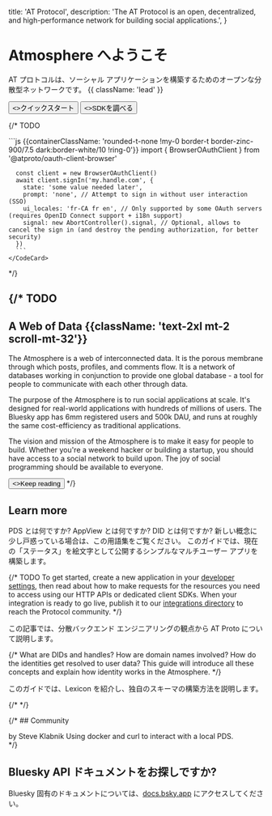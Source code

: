 
  title: 'AT Protocol',
  description:
    'The AT Protocol is an open, decentralized, and high-performance network for building social applications.',
}


<HeroPattern />

# Atmosphere へようこそ

AT プロトコルは、ソーシャル アプリケーションを構築するためのオープンな分散型ネットワークです。 {{ className: 'lead' }}

<div className="not-prose mb-16 mt-6 flex gap-3">
  <Button href="/guides/applications" arrow="right">
    <>クイックスタート</>
  </Button>
  <Button href="/sdks" variant="outline">
    <>SDKを調べる</>
  </Button>
</div>

{/* TODO <Row>
  <Col>
      <Firehose />
  </Col>
  <Col>
    <CodeCard description="Single Sign-On in 5 minutes." href="/todo" icon={UserIcon}>
      ```js {{containerClassName: 'rounded-t-none !my-0 border-t border-zinc-900/7.5 dark:border-white/10 !ring-0'}}
      import { BrowserOAuthClient } from '@atproto/oauth-client-browser'

      const client = new BrowserOAuthClient()
      await client.signIn('my.handle.com', {
        state: 'some value needed later',
        prompt: 'none', // Attempt to sign in without user interaction (SSO)
        ui_locales: 'fr-CA fr en', // Only supported by some OAuth servers (requires OpenID Connect support + i18n support)
        signal: new AbortController().signal, // Optional, allows to cancel the sign in (and destroy the pending authorization, for better security)
      })
      ```
    </CodeCard>
  </Col>
</Row> */}

<Guides lang="ja" />

<Specs lang="ja" />

{/* TODO
---

## A Web of Data {{className: 'text-2xl mt-2 scroll-mt-32'}}

The Atmosphere is a web of interconnected data. It is the porous membrane through which posts, profiles, and comments flow.  It is a network of databases working in conjunction to provide one global database - a tool for people to communicate with each other through data.

The purpose of the Atmosphere is to run social applications at scale. It's designed for real-world applications with hundreds of millions of users. The Bluesky app has 6mm registered users and 500k DAU, and runs at roughly the same cost-efficiency as traditional applications.

The vision and mission of the Atmosphere is to make it easy for people to build. Whether you're a weekend hacker or building a startup, you should have access to a social network to build upon. The joy of social programming should be available to everyone.

<Button href="/quickstart" arrow="right">
  <>Keep reading</>
</Button> */}

## Learn more

<div className="xl:grid grid-cols-2 gap-12 xl:max-w-none border-t border-zinc-900/5 dark:border-zinc-700 pt-10 mt-4">

<ArticleSummary tag="Guide" title="用語集" href="/guides/glossary" >
PDS とは何ですか? AppView とは何ですか? DID とは何ですか? 新しい概念に少し戸惑っている場合は、この用語集をご覧ください。
</ArticleSummary>

<ArticleSummary tag="Guide" title="ATProto での構築の簡単な入門" href="/guides/applications" >
このガイドでは、現在の「ステータス」を絵文字として公開するシンプルなマルチユーザー アプリを構築します。
</ArticleSummary>

{/* TODO <ArticleSummary tag="Article" title="What happens when I like a post?" href="/articles/todo" >
To get started, create a new application in your [developer settings](#), then read about how to make requests for the resources you need to access using our HTTP APIs or dedicated client SDKs. When your integration is ready to go live, publish it to our [integrations directory](#) to reach the Protocol community.
</ArticleSummary> */}

<ArticleSummary tag="Article" title="分散システムエンジニア向け ATProto" href="/articles/atproto-for-distsys-engineers" >
この記事では、分散バックエンド エンジニアリングの観点から AT Proto について説明します。
</ArticleSummary>

{/* <ArticleSummary tag="Guide" title="How do user identities work?" href="/guides/identity" >
What are DIDs and handles? How are domain names involved? How do the identities get resolved to user data? This guide will introduce all these concepts and explain how identity works in the Atmosphere.
</ArticleSummary> */}

<ArticleSummary tag="Guide" title="Lexicon とは何ですか? また、Lexicon を使用してスキーマを作成する方法を教えてください。" href="/guides/identity" >
このガイドでは、Lexicon を紹介し、独自のスキーマの構築方法を説明します。
</ArticleSummary>

</div>

<div className="flex flex-col xl:grid grid-cols-3 gap-12 xl:max-w-none border-t border-zinc-900/5 dark:border-zinc-700 pt-10 mt-4">

<ImageCard image={WebWithoutWallsPng} href="https://www.youtube.com/watch?v=F1sJW6nTP6E" title="壁のないウェブ - React Universe 2024 での講演" tag="Talk" description="React Universe Conf 2024 で Dan Abramov が発表した AT プロトコルの紹介" />

<ImageCard image={WhitepaperPng} href="https://arxiv.org/abs/2402.03239" title="Bluesky と AT プロトコル: 使いやすい分散型ソーシャル メディア" tag="Whitepaper" description="Martin Kleppmann と AT プロトコル チームが執筆したホワイト ペーパー。" />

<ImageCard image={TbdInterviewJpg} href="https://www.youtube.com/live/D5WVK7KfTAk" title="Bluesky の AT プロトコルでソーシャル インターネットを構築する" tag="Interview" description="AT プロトコルの仕組みに関する Dan Abramov 氏と TBD 氏によるインタビュー。このトピックを初めて知る人にとっては素晴らしい入門書です。" />

{/* <ImageCard image={HowDoesBlueskyWorkBlogpostPng} href="https://steveklabnik.com/writing/how-does-bluesky-work/" title="Bluesky はどのように機能しますか?" tag="Community Blogpost" description="Bluesky と ATProto が高レベルでどのように機能するかを説明する Steve Klabnik のブログ投稿。" /> */}

</div>

{/* ## Community

<div className="xl:grid grid-cols-3 gap-12 xl:max-w-none border-t border-zinc-900/5 dark:border-zinc-700 pt-10 mt-4">

<ArticleSummarySmall href="https://steveklabnik.com/writing/how-does-bluesky-work/" title="How does Bluesky work?">
by Steve Klabnik
</ArticleSummarySmall>

<ArticleSummarySmall href="https://bolsonism.blogspot.com/2024/08/local-development-with-at-proto-pds.html" title="Local Development with a PDS">
Using docker and curl to interact with a local PDS.
</ArticleSummarySmall>

</div> */}

## Bluesky API ドキュメントをお探しですか?

Bluesky 固有のドキュメントについては、[docs.bsky.app](https://docs.bsky.app) にアクセスしてください。